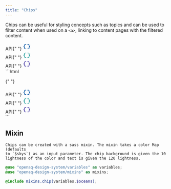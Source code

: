 ```yaml
---
title: "Chips"
---
```



Chips can be useful for styling concepts such as topics and can be used to filter content when used on a `<a>`, linking to content pages with the filtered content.

<div class="chip-wrapper">
  <div class="chip-brand">
    API{" "}
    <span>
      <svg
        xmlns="http://www.w3.org/2000/svg"
        height="24px"
        viewBox="0 -960 960 960"
        width="24px"
        fill="#1e64ab"
      >
        <path d="M560-160v-80h120q17 0 28.5-11.5T720-280v-80q0-38 22-69t58-44v-14q-36-13-58-44t-22-69v-80q0-17-11.5-28.5T680-720H560v-80h120q50 0 85 35t35 85v80q0 17 11.5 28.5T840-560h40v160h-40q-17 0-28.5 11.5T800-360v80q0 50-35 85t-85 35H560Zm-280 0q-50 0-85-35t-35-85v-80q0-17-11.5-28.5T120-400H80v-160h40q17 0 28.5-11.5T160-600v-80q0-50 35-85t85-35h120v80H280q-17 0-28.5 11.5T240-680v80q0 38-22 69t-58 44v14q36 13 58 44t22 69v80q0 17 11.5 28.5T280-240h120v80H280Z" />
      </svg>
    </span>
  </div>
  <div class="chip-base-data">
    API{" "}
    <span>
      <svg
        xmlns="http://www.w3.org/2000/svg"
        height="24px"
        viewBox="0 -960 960 960"
        width="24px"
        fill="#33a3a1"
      >
        <path d="M560-160v-80h120q17 0 28.5-11.5T720-280v-80q0-38 22-69t58-44v-14q-36-13-58-44t-22-69v-80q0-17-11.5-28.5T680-720H560v-80h120q50 0 85 35t35 85v80q0 17 11.5 28.5T840-560h40v160h-40q-17 0-28.5 11.5T800-360v80q0 50-35 85t-85 35H560Zm-280 0q-50 0-85-35t-35-85v-80q0-17-11.5-28.5T120-400H80v-160h40q17 0 28.5-11.5T160-600v-80q0-50 35-85t85-35h120v80H280q-17 0-28.5 11.5T240-680v80q0 38-22 69t-58 44v14q36 13 58 44t22 69v80q0 17 11.5 28.5T280-240h120v80H280Z" />
      </svg>
    </span>
  </div>
  <div class="chip-base-interactive">
    API{" "}
    <span>
      <svg
        xmlns="http://www.w3.org/2000/svg"
        height="24px"
        viewBox="0 -960 960 960"
        width="24px"
        fill="#584dae"
      >
        <path d="M560-160v-80h120q17 0 28.5-11.5T720-280v-80q0-38 22-69t58-44v-14q-36-13-58-44t-22-69v-80q0-17-11.5-28.5T680-720H560v-80h120q50 0 85 35t35 85v80q0 17 11.5 28.5T840-560h40v160h-40q-17 0-28.5 11.5T800-360v80q0 50-35 85t-85 35H560Zm-280 0q-50 0-85-35t-35-85v-80q0-17-11.5-28.5T120-400H80v-160h40q17 0 28.5-11.5T160-600v-80q0-50 35-85t85-35h120v80H280q-17 0-28.5 11.5T240-680v80q0 38-22 69t-58 44v14q36 13 58 44t22 69v80q0 17 11.5 28.5T280-240h120v80H280Z" />
      </svg>
    </span>
  </div>
</div>
```html

{" "}
<div class="chip-brand">
  API{" "}
  <span>
    <svg
      xmlns="http://www.w3.org/2000/svg"
      height="24px"
      viewBox="0 -960 960 960"
      width="24px"
      fill="#1e64ab"
    >
      <path d="M560-160v-80h120q17 0 28.5-11.5T720-280v-80q0-38 22-69t58-44v-14q-36-13-58-44t-22-69v-80q0-17-11.5-28.5T680-720H560v-80h120q50 0 85 35t35 85v80q0 17 11.5 28.5T840-560h40v160h-40q-17 0-28.5 11.5T800-360v80q0 50-35 85t-85 35H560Zm-280 0q-50 0-85-35t-35-85v-80q0-17-11.5-28.5T120-400H80v-160h40q17 0 28.5-11.5T160-600v-80q0-50 35-85t85-35h120v80H280q-17 0-28.5 11.5T240-680v80q0 38-22 69t-58 44v14q36 13 58 44t22 69v80q0 17 11.5 28.5T280-240h120v80H280Z" />
    </svg>
  </span>
</div>
<div class="chip-base-data">
  API{" "}
  <span>
    <svg
      xmlns="http://www.w3.org/2000/svg"
      height="24px"
      viewBox="0 -960 960 960"
      width="24px"
      fill="#33a3a1"
    >
      <path d="M560-160v-80h120q17 0 28.5-11.5T720-280v-80q0-38 22-69t58-44v-14q-36-13-58-44t-22-69v-80q0-17-11.5-28.5T680-720H560v-80h120q50 0 85 35t35 85v80q0 17 11.5 28.5T840-560h40v160h-40q-17 0-28.5 11.5T800-360v80q0 50-35 85t-85 35H560Zm-280 0q-50 0-85-35t-35-85v-80q0-17-11.5-28.5T120-400H80v-160h40q17 0 28.5-11.5T160-600v-80q0-50 35-85t85-35h120v80H280q-17 0-28.5 11.5T240-680v80q0 38-22 69t-58 44v14q36 13 58 44t22 69v80q0 17 11.5 28.5T280-240h120v80H280Z" />
    </svg>
  </span>
</div>
<div class="chip-base-interactive">
  API{" "}
  <span>
    <svg
      xmlns="http://www.w3.org/2000/svg"
      height="24px"
      viewBox="0 -960 960 960"
      width="24px"
      fill="#584dae"
    >
      <path d="M560-160v-80h120q17 0 28.5-11.5T720-280v-80q0-38 22-69t58-44v-14q-36-13-58-44t-22-69v-80q0-17-11.5-28.5T680-720H560v-80h120q50 0 85 35t35 85v80q0 17 11.5 28.5T840-560h40v160h-40q-17 0-28.5 11.5T800-360v80q0 50-35 85t-85 35H560Zm-280 0q-50 0-85-35t-35-85v-80q0-17-11.5-28.5T120-400H80v-160h40q17 0 28.5-11.5T160-600v-80q0-50 35-85t85-35h120v80H280q-17 0-28.5 11.5T240-680v80q0 38-22 69t-58 44v14q36 13 58 44t22 69v80q0 17 11.5 28.5T280-240h120v80H280Z" />
    </svg>
  </span>
</div>
```

<div class="chips-mixin-wrapper">
  <h2 class="chips-mixin-heading">Mixin</h2>

    Chips can be created with a sass mixin. The mixin takes a color Map (defaults
    to `$skys`) as an input parameter. The chip background is given the 10
    lightness of the color and text is given the 120 lightness.

</div>

```scss
@use "openaq-design-system/variables" as variables;
@use "openaq-design-system/mixins" as mixins;

@include mixins.chip(variables.$oceans);
```
